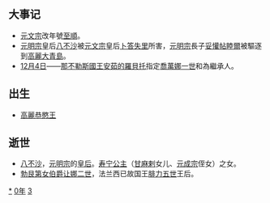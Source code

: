 {{yearTOC|1330|元'''[[天历_(元)|天历]]三年'''，'''[[至顺|至顺]]元年'''；越南'''[[開祐|開祐]]二年'''；日本'''[[元德_(日本)|元德]]二年'''}}

== 大事记 ==
*[[元文宗|元文宗]]改年號[[至順|至順]]。
*[[元明宗|元明宗]]皇后[[八不沙|八不沙]]被[[元文宗|元文宗]]皇后[[弘吉剌·卜答失里|卜答失里]]所害，[[元明宗|元明宗]]長子[[妥懽帖睦爾|妥懽帖睦爾]]被驅逐到[[高麗|高麗]][[大青島|大青島]]。
*[[12月4日|12月4日]]——[[那不勒斯君主列表|那不勒斯國王]][[羅貝托一世_(那不勒斯)|安茹的羅貝托]]指定[[喬萬娜一世|喬萬娜一世]]和{{le|卡拉布里亞的瑪麗亞|Maria of Calabria|瑪麗亞}}為繼承人。

== 出生 ==
*[[高麗恭愍王|高麗恭愍王]]

== 逝世 ==
{{Wikisource year mention}}
*[[八不沙|八不沙]]，[[元明宗|元明宗]]的[[皇后|皇后]]。[[寿宁公主_(元朝)|寿宁公主]]（[[甘麻剌|甘麻剌]]女儿、[[元成宗|元成宗]]侄女）之女。
*[[勃艮第女伯爵让娜二世|勃艮第女伯爵让娜二世]]，法兰西已故国王[[腓力五世_(法兰西)|腓力五世]]王后。

[[Category:1330年|*]]
[[Category:1330年代|0年]]
[[Category:14世纪各年|3]]